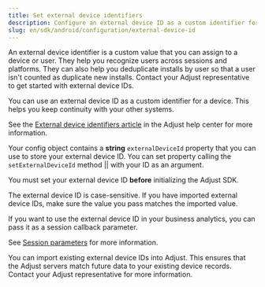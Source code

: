 ```yaml
---
title: Set external device identifiers
description: Configure an external device ID as a custom identifier for a device.
slug: en/sdk/android/configuration/external-device-id
---
```



An external device identifier is a custom value that you can assign to a device or user. They help you recognize users across sessions and platforms. They can also help you deduplicate installs by user so that a user isn't counted as duplicate new installs. Contact your Adjust representative to get started with external device IDs.

You can use an external device ID as a custom identifier for a device. This helps you keep continuity with your other systems.

<Callout type="seealso">

See the [External device identifiers article](https://help.adjust.com/en/article/external-device-identifiers) in the Adjust help center for more information.

</Callout>

Your config object contains a **string** `externalDeviceId` property that you can use to store your external device ID. You can set property calling the <Tooltip>`setExternalDeviceId` method || <SetExternalDeviceIdSig /></Tooltip> with your ID as an argument.

<Callout type="important">

You must set your external device ID **before** initializing the Adjust SDK.

</Callout>

The external device ID is case-sensitive. If you have imported external device IDs, make sure the value you pass matches the imported value.

<SetExternalDeviceId />

If you want to use the external device ID in your business analytics, you can pass it as a session callback parameter. 

<Callout type="seealso">

See [Session parameters](/en/sdk/android/features/session-parameters) for more information.

</Callout>

You can import existing external device IDs into Adjust. This ensures that the Adjust servers match future data to your existing device records. Contact your Adjust representative for more information.
